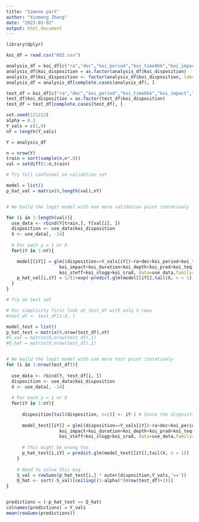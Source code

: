 ```yaml
---
title: "Simone part"
author: "Xinmeng Zhang"
date: "2023-03-02"
output: html_document
---
```


```r
library(dplyr)
```


```r
koi_df = read.csv("KOI.csv")

analysis_df = koi_df[c("ra","dec","koi_period","koi_time0bk","koi_impact","koi_duration","koi_depth","koi_prad","koi_teq","koi_insol","koi_steff","koi_slogg","koi_srad","koi_disposition")][koi_df$koi_disposition != "CANDIDATE",]
analysis_df$koi_disposition = as.factor(analysis_df$koi_disposition)
analysis_df$koi_disposition <- factor(analysis_df$koi_disposition, labels = c(1,0))
analysis_df = analysis_df[complete.cases(analysis_df), ]
```



```r
test_df = koi_df[c("ra","dec","koi_period","koi_time0bk","koi_impact","koi_duration","koi_depth","koi_prad","koi_teq","koi_insol","koi_steff","koi_slogg","koi_srad","koi_disposition")][koi_df$koi_disposition == "CANDIDATE",]
test_df$koi_disposition = as.factor(test_df$koi_disposition)
test_df = test_df[complete.cases(test_df), ]
```




```r
set.seed(121212)
alpha = 0.2
Y_vals = c(1,0)
nY = length(Y_vals)

Y = analysis_df

n = nrow(Y)
train = sort(sample(n,n*.8))
val = setdiff(1:n,train)

```


```r
# Try full conformal on validation set

model = list()
p_hat_val = matrix(0,length(val),nY)


# We build the logit model with one more validation point iteratively

for (i in 1:length(val)){
  use_data <- rbind(Y[train,], Y[val[i], ])
  disposition <- use_data$koi_disposition
  X <- use_data[, -14]
  
  # For each y = 1 or 0
  for(iY in 1:nY){

    model[[iY]] = glm((disposition==Y_vals[iY])~ra+dec+koi_period+koi_time0bk+
                    koi_impact+koi_duration+koi_depth+koi_prad+koi_teq+koi_insol+
                    koi_steff+koi_slogg+koi_srad, data=use_data,family='binomial')
    p_hat_val[i,iY] = 1/(1+exp(-predict.glm(model[[iY]],tail(X, n = 1))))
  }
}
```



```r
# Try on test set

# For simplicity first look at test_df with only 3 rows
#test_df <- test_df[1:3, ]

model_test = list()
p_hat_test = matrix(0,nrow(test_df),nY)
#S_val = matrix(0,nrow(test_df),1)
#Q_hat = matrix(0,nrow(test_df),1)


# We build the logit model with one more test point iteratively 
for (i in 1:nrow(test_df)){
  
  use_data <- rbind(Y, test_df[i, ])
  disposition <- use_data$koi_disposition
  X <- use_data[, -14]
  
  # For each y = 1 or 0
  for(iY in 1:nY){
      
      disposition[tail(disposition, n=1)] <- iY-1 # Since the disposition for test is unknown
      
      model_test[[iY]] = glm((disposition==Y_vals[iY])~ra+dec+koi_period+koi_time0bk+
                    koi_impact+koi_duration+koi_depth+koi_prad+koi_teq+koi_insol+
                    koi_steff+koi_slogg+koi_srad, data=use_data,family='binomial')
      
      # This might be wrong too
      p_hat_test[i,iY] = predict.glm(model_test[[iY]],tail(X, n = 1))
    }
    
    # Need to solve this bug
    S_val = rowSums(p_hat_test[i,] * outer(disposition,Y_vals,'=='))
    Q_hat <- sort(-S_val)[ceiling((1-alpha)*(nrow(test_df)+1))]
}


predictions = (-p_hat_test <= Q_hat)
colnames(predictions) = Y_vals
mean(rowSums(predictions))
```